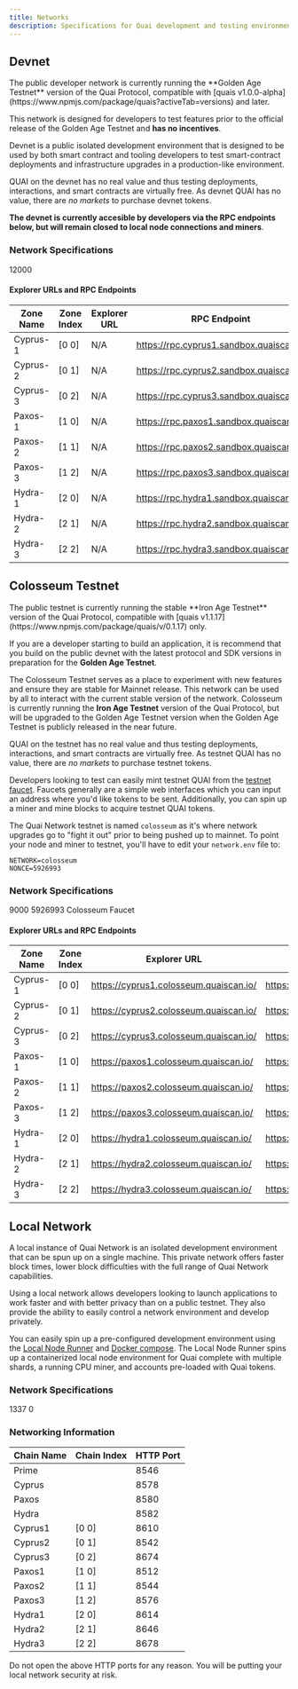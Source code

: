 ```yaml
---
title: Networks
description: Specifications for Quai development and testing environments.
---
```


## Devnet

<Tip>
  The public developer network is currently running the **Golden Age Testnet** version of the Quai Protocol, compatible with [quais v1.0.0-alpha](https://www.npmjs.com/package/quais?activeTab=versions) and later.

This network is designed for developers to test features prior to the official release of the Golden Age Testnet and **has no incentives**.

</Tip>

Devnet is a public isolated development environment that is designed to be used by both smart contract and tooling developers to test smart-contract deployments and infrastructure upgrades in a production-like environment.

QUAI on the devnet has no real value and thus testing deployments, interactions, and smart contracts are virtually free. As devnet QUAI has no value, there are _no markets_ to purchase devnet tokens.

**The devnet is currently accesible by developers via the RPC endpoints below, but will remain closed to local node connections and miners**.

### Network Specifications

<CardGroup cols={3}>
	<Card
		title='Chain ID'
		icon='link'
	>
		12000
	</Card>
</CardGroup>

#### Explorer URLs and RPC Endpoints

| Zone Name | Zone Index | Explorer URL | RPC Endpoint                            |
| --------- | ---------- | ------------ | --------------------------------------- |
| Cyprus-1  | [0 0]      | N/A          | https://rpc.cyprus1.sandbox.quaiscan.io |
| Cyprus-2  | [0 1]      | N/A          | https://rpc.cyprus2.sandbox.quaiscan.io |
| Cyprus-3  | [0 2]      | N/A          | https://rpc.cyprus3.sandbox.quaiscan.io |
| Paxos-1   | [1 0]      | N/A          | https://rpc.paxos1.sandbox.quaiscan.io  |
| Paxos-2   | [1 1]      | N/A          | https://rpc.paxos2.sandbox.quaiscan.io  |
| Paxos-3   | [1 2]      | N/A          | https://rpc.paxos3.sandbox.quaiscan.io  |
| Hydra-1   | [2 0]      | N/A          | https://rpc.hydra1.sandbox.quaiscan.io  |
| Hydra-2   | [2 1]      | N/A          | https://rpc.hydra2.sandbox.quaiscan.io  |
| Hydra-3   | [2 2]      | N/A          | https://rpc.hydra3.sandbox.quaiscan.io  |

## Colosseum Testnet

<Warning>
  The public testnet is currently running the stable **Iron Age Testnet** version of the Quai Protocol, compatible with [quais v1.1.17](https://www.npmjs.com/package/quais/v/0.1.17) only.

If you are a developer starting to build an application, it is recommend that you build on the public devnet with the latest protocol and SDK versions in preparation for the **Golden Age Testnet**.

</Warning>

The Colosseum Testnet serves as a place to experiment with new features and ensure they are stable for Mainnet release. This network can be used by all to interact with the current stable version of the network. Colosseum is currently running the **Iron Age Testnet** version of the Quai Protocol, but will be upgraded to the Golden Age Testnet version when the Golden Age Testnet is publicly released in the near future.

QUAI on the testnet has no real value and thus testing deployments, interactions, and smart contracts are virtually free. As testnet QUAI has no value, there are _no markets_ to purchase testnet tokens.

Developers looking to test can easily mint testnet QUAI from the [testnet faucet](https://faucet.quai.network). Faucets generally are a simple web interfaces which you can input an address where you'd like tokens to be sent. Additionally, you can spin up a miner and mine blocks to acquire testnet QUAI tokens.

The Quai Network testnet is named `colosseum` as it's where network upgrades go to "fight it out" prior to being pushed up to mainnet. To point your node and miner to testnet, you'll have to edit your `network.env` file to:

```
NETWORK=colosseum
NONCE=5926993
```

### Network Specifications

<CardGroup cols={3}>
	<Card
		title='Chain ID'
		icon='link'
	>
		9000
	</Card>
	<Card
		title='Network Nonce'
		icon='lock'
	>
		5926993
	</Card>
	<Card
		title='Faucet'
		href='https://faucet.quai.network'
		icon='faucet'
	>
		Colosseum Faucet
	</Card>
</CardGroup>

#### Explorer URLs and RPC Endpoints

| Zone Name | Zone Index | Explorer URL                           | RPC Endpoint                              |
| --------- | ---------- | -------------------------------------- | ----------------------------------------- |
| Cyprus-1  | [0 0]      | https://cyprus1.colosseum.quaiscan.io/ | https://rpc.cyprus1.colosseum.quaiscan.io |
| Cyprus-2  | [0 1]      | https://cyprus2.colosseum.quaiscan.io/ | https://rpc.cyprus2.colosseum.quaiscan.io |
| Cyprus-3  | [0 2]      | https://cyprus3.colosseum.quaiscan.io/ | https://rpc.cyprus3.colosseum.quaiscan.io |
| Paxos-1   | [1 0]      | https://paxos1.colosseum.quaiscan.io/  | https://rpc.paxos1.colosseum.quaiscan.io  |
| Paxos-2   | [1 1]      | https://paxos2.colosseum.quaiscan.io/  | https://rpc.paxos2.colosseum.quaiscan.io  |
| Paxos-3   | [1 2]      | https://paxos3.colosseum.quaiscan.io/  | https://rpc.paxos3.colosseum.quaiscan.io  |
| Hydra-1   | [2 0]      | https://hydra1.colosseum.quaiscan.io/  | https://rpc.hydra1.colosseum.quaiscan.io  |
| Hydra-2   | [2 1]      | https://hydra2.colosseum.quaiscan.io/  | https://rpc.hydra2.colosseum.quaiscan.io  |
| Hydra-3   | [2 2]      | https://hydra3.colosseum.quaiscan.io/  | https://rpc.hydra3.colosseum.quaiscan.io  |

## Local Network

A local instance of Quai Network is an isolated development environment that can be spun up on a single machine. This private network offers faster block times, lower block difficulties with the full range of Quai Network capabilities.

Using a local network allows developers looking to launch applications to work faster and with better privacy than on a public testnet. They also provide the ability to easily control a network environment and develop privately.

You can easily spin up a pre-configured development environment using the [Local Node Runner](https://github.com/dominant-strategies/quai-compose) and [Docker compose](https://docs.docker.com/compose/). The Local Node Runner spins up a containerized local node environment for Quai complete with multiple shards, a running CPU miner, and accounts pre-loaded with Quai tokens.

### Network Specifications

<CardGroup cols={3}>
	<Card
		title='Chain ID'
		icon='link'
	>
		1337
	</Card>
	<Card
		title='Network Nonce'
		icon='lock'
	>
		0
	</Card>
</CardGroup>

### Networking Information

| Chain Name | Chain Index | HTTP Port |
| ---------- | ----------- | --------- |
| Prime      |             | 8546      |
| Cyprus     |             | 8578      |
| Paxos      |             | 8580      |
| Hydra      |             | 8582      |
| Cyprus1    | [0 0]       | 8610      |
| Cyprus2    | [0 1]       | 8542      |
| Cyprus3    | [0 2]       | 8674      |
| Paxos1     | [1 0]       | 8512      |
| Paxos2     | [1 1]       | 8544      |
| Paxos3     | [1 2]       | 8576      |
| Hydra1     | [2 0]       | 8614      |
| Hydra2     | [2 1]       | 8646      |
| Hydra3     | [2 2]       | 8678      |

<Warning>Do not open the above HTTP ports for any reason. You will be putting your local network security at risk.</Warning>
